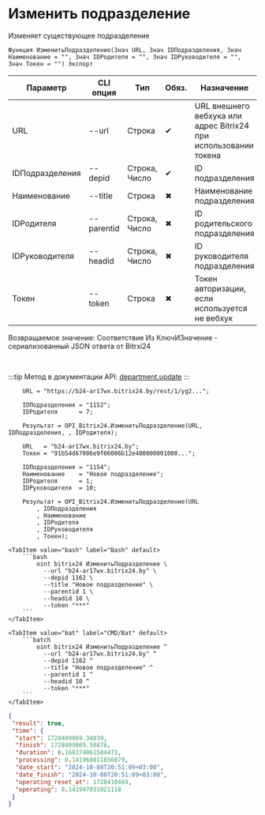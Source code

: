 ﻿---
sidebar_position: 2
---


# Изменить подразделение
 Изменяет существующее подразделение



`Функция ИзменитьПодразделение(Знач URL, Знач IDПодразделения, Знач Наименование = "", Знач IDРодителя = "", Знач IDРуководителя = "", Знач Токен = "") Экспорт`

  | Параметр | CLI опция | Тип | Обяз. | Назначение |
  |-|-|-|-|-|
  | URL | --url | Строка | &#x2714; | URL внешнего вебхука или адрес Bitrix24 при использовании токена |
  | IDПодразделения | --depid | Строка, Число | &#x2714; | ID подразделения |
  | Наименование | --title | Строка | &#x2716; | Наименование подразделения |
  | IDРодителя | --parentid | Строка, Число | &#x2716; | ID родительского подразделения |
  | IDРуководителя | --headid | Строка, Число | &#x2716; | ID руководителя подразделения |
  | Токен | --token | Строка | &#x2716; | Токен авторизации, если используется не вебхук |

  
  Возвращаемое значение:   Соответствие Из КлючИЗначение - сериализованный JSON ответа от Bitrxi24

<br/>

:::tip
Метод в документации API: [department.update](https://dev.1c-bitrix.ru/rest_help/departments/department_update.php)
:::
<br/>


```bsl title="Пример использования для 1С:Предприятие/OneScript"
    URL = "https://b24-ar17wx.bitrix24.by/rest/1/yg2...";

    IDПодразделения = "1152";
    IDРодителя      = 7;

    Результат = OPI_Bitrix24.ИзменитьПодразделение(URL, IDПодразделения, , IDРодителя);

    URL   = "b24-ar17wx.bitrix24.by";
    Токен = "91b54d67006e9f06006b12e400000001000...";

    IDПодразделения = "1154";
    Наименование    = "Новое подразделение";
    IDРодителя      = 1;
    IDРуководителя  = 10;

    Результат = OPI_Bitrix24.ИзменитьПодразделение(URL
        , IDПодразделения
        , Наименование
        , IDРодителя
        , IDРуководителя
        , Токен);
```
    

 <Tabs>
  
    <TabItem value="bash" label="Bash" default>
        ```bash
            oint bitrix24 ИзменитьПодразделение \
              --url "b24-ar17wx.bitrix24.by" \
              --depid 1162 \
              --title "Новое подразделение" \
              --parentid 1 \
              --headid 10 \
              --token "***"
        ```
    </TabItem>
  
    <TabItem value="bat" label="CMD/Bat" default>
        ```batch
            oint bitrix24 ИзменитьПодразделение ^
              --url "b24-ar17wx.bitrix24.by" ^
              --depid 1162 ^
              --title "Новое подразделение" ^
              --parentid 1 ^
              --headid 10 ^
              --token "***"
        ```
    </TabItem>
</Tabs>


```json title="Результат"
{
 "result": true,
 "time": {
  "start": 1728409869.34039,
  "finish": 1728409869.50876,
  "duration": 0.168374061584473,
  "processing": 0.141968011856079,
  "date_start": "2024-10-08T20:51:09+03:00",
  "date_finish": "2024-10-08T20:51:09+03:00",
  "operating_reset_at": 1728410469,
  "operating": 0.141947031021118
 }
}
```
